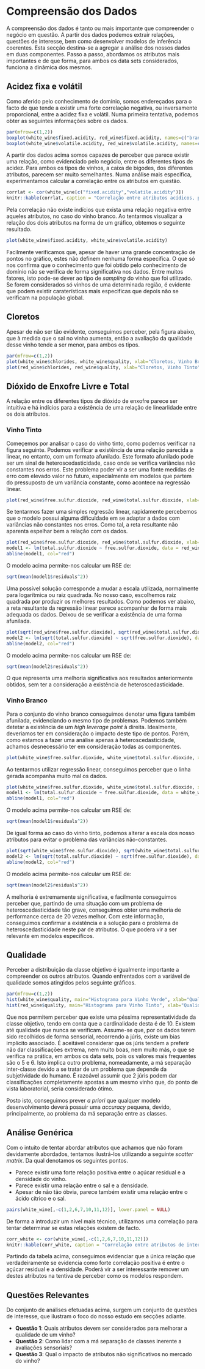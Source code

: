 # Compreensão dos Dados

A compreensão dos dados é tanto ou mais importante que compreender o negócio em questão. A partir dos dados podemos extrair relações, questões de interesse, bem como desenvolver modelos de inferência coerentes. Esta secção destina-se a agregar a análise dos nossos dados em duas componentes. Passo a passo, abordamos os atributos mais importantes e de que forma, para ambos os data sets considerados, funciona a dinâmica dos mesmos. 

## Acidez fixa e volátil

Como aferido pelo conhecimento de domínio, somos endereçados para o facto de que tende a existir uma forte correlação negativa, ou inversamente proporcional, entre a acidez fixa e volátil. Numa primeira tentativa, podemos obter as seguintes informações sobre os dados.

```r
par(mfrow=c(1,2))
boxplot(white_wine$fixed.acidity, red_wine$fixed.acidity, names=c("branco","tinto"),ylab=c("acidez fixa"))
boxplot(white_wine$volatile.acidity, red_wine$volatile.acidity, names=c("branco","tinto"),ylab=c("acidez volátil"))
```

A partir dos dados acima somos capazes de perceber que parece existir uma relação, como evidenciado pelo negócio, entre os diferentes tipos de acidez. Para ambos os tipos de vinhos, a caixa de bigodes, dos diferentes atributos, parecem ser muito semelhantes. Numa análise mais especifica, experimentamos calcular a correlação entre os atributos em questão.

```r
corrlat <- cor(white_wine[c("fixed.acidity","volatile.acidity")])
knitr::kable(corrlat, caption = "Correlação entre atributos acídicos, para o vinho branco", align="cr")
```

Pela correlação não existe indícios que exista uma relação negativa entre aqueles atributos, no caso do vinho branco. Ao tentarmos visualizar a relação dos dois atributos na forma de um gráfico, obtemos o seguinte resultado.

```r
plot(white_wine$fixed.acidity, white_wine$volatile.acidity)
```

Facilmente verificamos que, apesar de haver uma grande concentração de pontos no gráfico, estes não definem nenhuma forma especifica. O que só nos confirma que o conhecimento que foi obtido pelo conhecimento de domínio não se verifica de forma significativa nos dados. Entre muitos fatores, isto pode-se dever ao tipo de *sampling* do vinho que foi utilizado. Se forem considerados só vinhos de uma determinada região, é evidente que podem existir caraterísticas mais especificas que depois não se verificam na população global.

## Cloretos

Apesar de não ser tão evidente, conseguimos perceber, pela figura abaixo, que à medida que o sal no vinho aumenta, então a avaliação da qualidade desse vinho tende a ser menor, para ambos os tipos.

```r
par(mfrow=c(1,2))
plot(white_wine$chlorides, white_wine$quality, xlab="Cloretos, Vinho Branco", ylab="Qualidade")
plot(red_wine$chlorides, red_wine$quality, xlab="Cloretos, Vinho Tinto", ylab="Qualidade")
```

## Dióxido de Enxofre Livre e Total

A relação entre os diferentes tipos de dióxido de enxofre parece ser intuitiva e há indícios para a existência de uma relação de linearlidade entre os dois atributos. 

### Vinho Tinto

Começemos por analisar o caso do vinho tinto, como podemos verificar na figura seguinte. Podemos verificar a existência de uma relação parecida a linear, no entanto, com um formato afunilado. Este formato afunilado pode ser um sinal de heteroscedasticidade, caso onde se verifica variâncias não constantes nos erros. Este problema poder vir a ser uma fonte medidas de erro com elevado valor no futuro, especialmente em modelos que partem do pressuposto de um variância constante, como acontece na regressão linear. 

```r
plot(red_wine$free.sulfur.dioxide, red_wine$total.sulfur.dioxide, xlab="Dióxido de Enxofre Livre", ylab="Dióxido de Enxofre Total")
```

Se tentarmos fazer uma simples regressão linear, rapidamente percebemos que o modelo possui alguma dificuldade em se adaptar a dados com variâncias não constantes nos erros. Como tal, a reta resultante não aparenta espelhar bem a relação com os dados.

```r
plot(red_wine$free.sulfur.dioxide, red_wine$total.sulfur.dioxide, xlab="Dióxido de Enxofre Livre", ylab="Dióxido de Enxofre Total")
model1 <- lm(total.sulfur.dioxide ~ free.sulfur.dioxide, data = red_wine)
abline(model1, col="red")
```

O modelo acima permite-nos calcular um RSE de:

```r
sqrt(mean(model1$residuals^2))
```

Uma possível solução corresponde a mudar a escala utilizada, normalmente para logarítmica ou raiz quadrada. No nosso caso, escolhemos raiz quadrada por produzir os melhores resultados. Como podemos ver abaixo, a reta resultante da regressão linear parece acompanhar de forma mais adequada os dados. Deixou de se verificar a existência de uma forma afunilada.

```r
plot(sqrt(red_wine$free.sulfur.dioxide), sqrt(red_wine$total.sulfur.dioxide), xlab="Raiz quadrada do Dióxido de Enxofre Livre", ylab="Raiz quadrada do Dióxido de Enxofre Total")
model2 <- lm(sqrt(total.sulfur.dioxide) ~ sqrt(free.sulfur.dioxide), data =red_wine)
abline(model2, col="red")
```

O modelo acima permite-nos calcular um RSE de:

```r
sqrt(mean(model2$residuals^2))
```

O que representa uma melhoria significativa aos resultados anteriormente obtidos, sem ter a consideração a existência de heteroscedasticidade. 

### Vinho Branco

Para o conjunto do vinho branco conseguimos denotar uma figura também afunilada, evidenciando o mesmo tipo de problemas. Podemos também detetar a existência de um *high leverage point* à direita. Idealmente, deveriamos ter em consideração o impacto deste tipo de pontos. Porém, como estamos a fazer uma análise apenas à heteroscedasticidade, achamos desnecessário ter em consideração todas as componentes.

```r
plot(white_wine$free.sulfur.dioxide, white_wine$total.sulfur.dioxide, xlab="Dióxido de Enxofre Livre", ylab="Dióxido de Enxofre Total")
```

Ao tentarmos utilizar regressão linear, conseguimos perceber que o linha gerada acompanha muito mal os dados.

```r
plot(white_wine$free.sulfur.dioxide, white_wine$total.sulfur.dioxide, xlab="Dióxido de Enxofre Livre", ylab="Dióxido de Enxofre Total")
model1 <- lm(total.sulfur.dioxide ~ free.sulfur.dioxide, data = white_wine)
abline(model1, col="red")
```

O modelo acima permite-nos calcular um RSE de:

```r
sqrt(mean(model1$residuals^2))
```

De igual forma ao caso do vinho tinto, podemos alterar a escala dos nosso atributos para evitar o problema das variâncias não-constantes.

```r
plot(sqrt(white_wine$free.sulfur.dioxide), sqrt(white_wine$total.sulfur.dioxide), xlab="Raiz quadrada do Dióxido de Enxofre Livre", ylab="Raiz quadrada do Dióxido de Enxofre Total")
model2 <- lm(sqrt(total.sulfur.dioxide) ~ sqrt(free.sulfur.dioxide), data =white_wine)
abline(model2, col="red")
```

O modelo acima permite-nos calcular um RSE de:

```r
sqrt(mean(model2$residuals^2))
```

A melhoria é extremamente significativa, e facilmente conseguimos perceber que, partindo de uma situação com um problema de heteroscedasticidade tão grave, conseguimos obter uma melhoria de performance cerca de 20 vezes melhor. Com este informação, conseguimos confirmar a existência e a solução para o problema de heteroscedasticidade neste par de atributos. O que podera vir a ser relevante em modelos especificos.

## Qualidade

Perceber a distribuição da classe objetivo é igualmente importante a compreender os outros atributos. Quando enfrentados com a variável de qualidade somos atingidos pelos seguinte gráficos.

```r
par(mfrow=c(1,2))
hist(white_wine$quality, main="Histograma para Vinho Verde", xlab="Qualidade")
hist(red_wine$quality, main="Histograma para Vinho Tinto", xlab="Qualidade")
```
Que nos permitem perceber que existe uma péssima representatividade da classe objetivo, tendo em conta que a cardinalidade desta é de 10. Existem até qualidade que nunca se verificam. Assume-se que, por os dados terem sido recolhidos de forma sensorial, recorrendo a júris, existe um bias implícito associado. É aceitável considerar que os júris tendem a preferir não dar classificações extrema, nem muito boas, nem muito más, o que se verifica na prática, em ambos os data sets, pois os valores mais frequentes são o 5 e 6. Isto implica outro problema, nomeadamente, a má separação inter-classe devido a se tratar de um problema que depende da subjetividade do humano. É razoável assumir que 2 júris podem dar classificações completamente apostas a um mesmo vinho que, do ponto de vista laboratorial, seria considerado ótimo.

Posto isto, conseguimos prever *a priori* que qualquer modelo desenvolvimento deverá possuir uma *accuracy* pequena, devido, principalmente, ao problema da má separação entre as classes.

## Análise Genérica

Com o intuito de tentar abordar atributos que achamos que não foram devidamente abordados, tentamos ilustrá-los utilizando a seguinte *scatter matrix*. Da qual denotamos os seguintes pontos.

- Parece existir uma forte relação positiva entre o açúcar residual e a densidade do vinho.
- Parece existir uma relação entre o sal e a densidade.
- Apesar de não tão óbvia, parece também existir uma relação entre o ácido cítrico e o sal.

```r
pairs(white_wine[,-c(1,2,6,7,10,11,12)], lower.panel = NULL)
```
De forma a introduzir um nível mais técnico, utilizamos uma correlação para tentar determinar se estas relações existem de facto.

```r
corr_white <- cor(white_wine[,-c(1,2,6,7,10,11,12)])
knitr::kable(corr_white, caption = "Correlação entre atributos de interesse, para o vinho branco", align="cr")
```
Partindo da tabela acima, conseguimos evidenciar que a única relação que verdadeiramente se evidencia como forte correlação positiva é entre o açúcar residual e a densidade. Poderá vir a ser interessante remover um destes atributos na tentiva de perceber como os modelos respondem.

## Questões Relevantes

Do conjunto de análises efetuadas acima, surgem um conjunto de questões de interesse, que ilustram o foco do nosso estudo em secções adiante.

- **Questão 1**: Quais atributos devem ser considerados para melhorar a qualidade de um vinho?
- **Questão 2**: Como lidar com a má separação de classes inerente a avaliações sensoriais?
- **Questão 3**: Qual o impacto de atributos não significativos no mercado do vinho?
